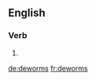 ==English==

===Verb===
{{head|en}}

# {{en-third-person singular of|deworm}}

[[de:deworms]]
[[fr:deworms]]